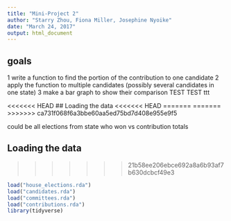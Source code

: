```yaml
---
title: "Mini-Project 2"
author: "Starry Zhou, Fiona Miller, Josephine Nyoike"
date: "March 24, 2017"
output: html_document
---
```


## goals
1 write a function to find the portion of the contribution to one candidate
2 apply the function to multiple candidates (possibly several candidates in one state)
3 make a bar graph to show their comparison
TEST TEST ttt

<<<<<<< HEAD
## Loading the data
<<<<<<< HEAD
=======
=======
>>>>>>> ca731f068f6a3bbe60aa5ed75bd7d408e955e9f5

could be all elections from state
who won vs contribution totals

## Loading the data



>>>>>>> 21b58ee206ebce692a8a6b93af7b630dcbcf49e3
```r
load("house_elections.rda")
load("candidates.rda")
load("committees.rda")
load("contributions.rda")
library(tidyverse)
```


